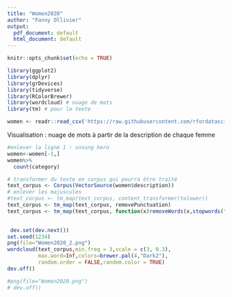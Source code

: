 ```yaml
---
title: "Women2020"
author: "Fanny Ollivier"
output:
  pdf_document: default
  html_document: default
---
```


```r
knitr::opts_chunk$set(echo = TRUE)
```

```r
library(ggplot2)
library(dplyr)
library(grDevices)
library(tidyverse)
library(RColorBrewer)
library(wordcloud) # nuage de mots
library(tm) # pour le texte
```

```r
women <- readr::read_csv('https://raw.githubusercontent.com/rfordatascience/tidytuesday/master/data/2020/2020-12-08/women.csv')
```
Visualisation : nuage de mots à partir de la description de chaque femme

```r
#enlever la ligne 1 : unsung hero
women<-women[-1,]
women%>%
  count(category)
```


```r
# transformer du texte en corpus qui pourra être traité
text_corpus <- Corpus(VectorSource(women$description))
# enlever les majuscules
#text_corpus <- tm_map(text_corpus, content_transformer(tolower))
text_corpus <- tm_map(text_corpus, removePunctuation)
text_corpus <- tm_map(text_corpus, function(x)removeWords(x,stopwords("english"))) #stopwords(kind = "fr") pour supprimer les mots les plus courants en français (le, la, les ...), par défaut en anglais
 

 dev.set(dev.next())
set.seed(1234)
png(file="Women2020_2.png")
wordcloud(text_corpus,min.freq = 3,scale = c(3, 0.3),
          max.word=Inf,colors=brewer.pal(4,"Dark2"),
          random.order = FALSE,random.color = TRUE)
dev.off()

#png(file="Women2020.png")
# dev.off()


```


